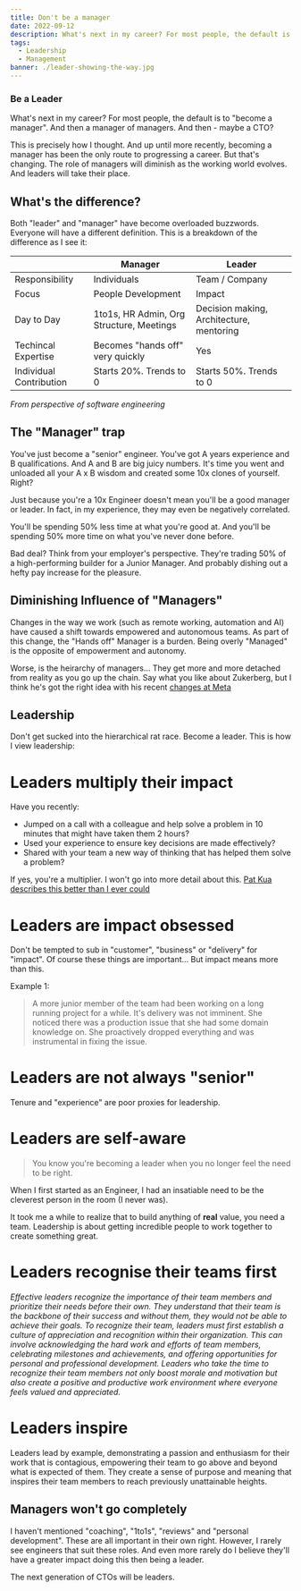 ```yaml
---
title: Don't be a manager
date: 2022-09-12
description: What's next in my career? For most people, the default is to "become a manager". And then a manager of managers. And then - maybe CTO?
tags:
  - Leadership
  - Management
banner: ./leader-showing-the-way.jpg
---
```


### Be a Leader

What's next in my career?
For most people, the default is to "become a manager".
And then a manager of managers.
And then - maybe a CTO?

This is precisely how I thought.
And up until more recently, becoming a manager has been the only route to progressing a career.
But that's changing.
The role of managers will diminish as the working world evolves.
And leaders will take their place.

## What's the difference?
Both "leader" and "manager" have become overloaded buzzwords.
Everyone will have a different definition.
This is a breakdown of the difference as I see it:

|    | Manager | Leader |
|----|-------------------------|----------------|
|Responsibility|Individuals|Team / Company|
|Focus|People Development|Impact|
|Day to Day|1to1s, HR Admin, Org Structure, Meetings|Decision making, Architecture, mentoring|
|Techincal Expertise|Becomes "hands off" very quickly| Yes |
|Individual Contribution| Starts 20%. Trends to 0 | Starts   50%. Trends to 0 |

*From perspective of software engineering*



## The "Manager" trap
You've just become a "senior" engineer. You've got A years experience and B qualifications.
And A and B are big juicy numbers.
It's time you went and unloaded all your A x B wisdom and created some 10x clones of yourself.
Right?

Just because you're a 10x Engineer doesn't mean you'll be a good manager or leader.
In fact, in my experience, they may even be negatively correlated.

You'll be spending 50% less time at what you're good at.
And you'll be spending 50% more time on what you've never done before.

Bad deal?
Think from your employer's perspective.
They're trading 50% of a high-performing builder for a Junior Manager.
And probably dishing out a hefty pay increase for the pleasure.

## Diminishing Influence of "Managers"
Changes in the way we work (such as remote working, automation and AI) have caused a shift towards empowered and autonomous teams.
As part of this change, the "Hands off" Manager is a burden.
Being overly "Managed" is the opposite of empowerment and autonomy.

Worse, is the heirarchy of managers...
They get more and more detached from reality as you go up the chain.
Say what you like about Zukerberg, but I think he's got the right idea with his recent [changes at Meta](https://www.businessinsider.com/facebook-managers-are-being-demoted-compete-with-former-reports-2023-3?r=US&IR=T)

## Leadership
Don't get sucked into the hierarchical rat race.
Become a leader.
This is how I view leadership:

# Leaders multiply their impact
Have you recently:
* Jumped on a call with a colleague and help solve a problem in 10 minutes that might have taken them 2 hours?
* Used your experience to ensure key decisions are made effectively?
* Shared with your team a new way of thinking that has helped them solve a problem?

If yes, you're a multiplier.
I won't go into more detail about this.
[Pat Kua describes this better than I ever could](https://www.patkua.com/blog/maker-vs-multiplier/)

# Leaders are impact obsessed
Don't be tempted to sub in "customer", "business" or "delivery" for "impact".
Of course these things are important...
But impact means more than this.

Example 1:
> A more junior member of the team had been working on a long running project for a while.
> It's delivery was not imminent.
> She noticed there was a production issue that she had some domain knowledge on.
> She proactively dropped everything and was instrumental in fixing the issue.

# Leaders are not always "senior"
Tenure and "experience" are poor proxies for leadership.


# Leaders are self-aware

> You know you're becoming a leader when you no longer feel the need to be right.

When I first started as an Engineer, I had an insatiable need to be the cleverest person in the room (I never was).

It took me a while to realize that to build anything of **real** value, you need a team.
Leadership is about getting incredible people to work together to create something great.

# Leaders recognise their teams first
*Effective leaders recognize the importance of their team members and prioritize their needs before their own.
They understand that their team is the backbone of their success and without them, they would not be able to achieve their goals.
To recognize their team, leaders must first establish a culture of appreciation and recognition within their organization.
This can involve acknowledging the hard work and efforts of team members, celebrating milestones and achievements, and offering opportunities for personal and professional development.
Leaders who take the time to recognize their team members not only boost morale and motivation but also create a positive and productive work environment where everyone feels valued and appreciated.*

# Leaders inspire
Leaders lead by example, demonstrating a passion and enthusiasm for their work that is contagious, empowering their team to go above and beyond what is expected of them.
They create a sense of purpose and meaning that inspires their team members to reach previously unattainable heights.

## Managers won't go completely
I haven't mentioned "coaching", "1to1s", "reviews" and "personal development".
These are all important in their own right.
However, I rarely see engineers that suit these roles.
And even more rarely do I believe they'll have a greater impact doing this then being a leader.

The next generation of CTOs will be leaders.
